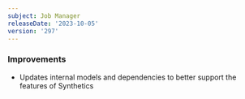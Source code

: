 ```yaml
---
subject: Job Manager
releaseDate: '2023-10-05'
version: '297'
---
```


### Improvements

* Updates internal models and dependencies to better support the features of Synthetics

